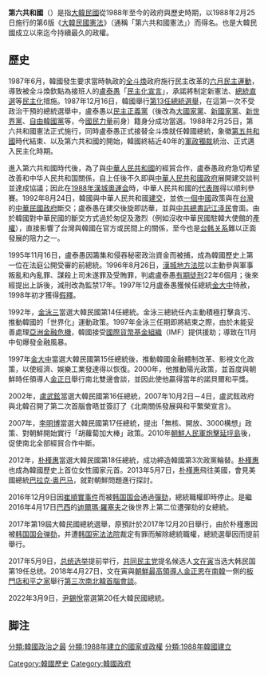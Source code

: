 {{unreferenced|time=2019-03-20T00:18:46+00:00}}
{{Expand|time=2016-12-10T08:45:39+00:00}}
{{Infobox country
|native_name            = 대한민국
|conventional_long_name = 大韓民國
|common_name            = 第六共和國
|general_name           = 韓國／南韓
|image_flag             = Flag of South Korea.svg
|image_coat             = Emblem of South Korea.svg
|other_symbol_type      = [[韩国国徽|政府徽章]]
|other_symbol           = <div style="padding:0.3em;">[[File:Emblem_of_the_Government_of_the_Republic_of_Korea.svg|80px]]</div>[[韩国国徽#政府徽章|대한민국정부 상징문양]]<br>大韩民国政府徽章
|national_motto         = “[[弘益人间|홍익인간]]”<br>“弘益人间”
|image_map              = Republic of Korea (orthographic projection).svg
|map_caption            =深綠色：韓國實際控制區域<br>淺綠色：宣稱擁有主權但未實際控制的區域
|capital                = [[首爾|首爾]]
|latd= |latm= |latNS= |longd= |longm= |longEW= 
|national_anthem        ={{nowrap|1=[[爱国歌_(大韩民国)|애국가]]<br>《爱国歌》<div style="padding-top:0.4em;">[[File:National_anthem_of_South_Korea,_performed_by_the_United_States_Navy_Band.wav|center]]</div><!--(end nowrap:)-->}}
|religion               = 
|currency               = [[韓元|韓元]]
|government_type        = [[单一制|单一制]]<br>[[总统制|总统制]]<br>[[地方分权制|地方分权制]]<br>[[共和立宪制|共和立宪制]]
|leader_title1          = [[大韩民国总统|总统]]
|leader_name1           = [[尹錫悅|尹錫悅]]
|leader_title2          = [[大韩民国国务总理|国务总理]]
|leader_name2           = [[金富谦|金富谦]]
|leader_title3          = [[韩国国会议长|国会议长]]
|leader_name3           = [[朴炳錫|朴炳錫]]
|leader_title4          = [[韩国首席大法官|首席大法官]]
|leader_name4           = [[金命洙|金命洙]]
|legislature            = [[大韓民國國會|大韓民國國會]]
|constitution           = [[大韩民国宪法|大韩民国宪法]]
|established            = 
|established_event1     = 第六共和國憲法生效
|established_date1      = 1988年2月25日
|deputy1                = 
|deputy2                = 
|year_deputy1           = 
|year_deputy2           = 
|title_deputy           = 
|stat_year1             = 
|stat_area1             = 
|stat_pop1              = 
|footnotes              = 
}}

'''第六共和國'''（{{Kor|諺=제6공화국|漢=第六共和國|羅=Che-yuk Konghwaguk|附=助}}）是指[[大韓民國|大韓民國]]從1988年至今的政府與歷史時期，以1988年2月25日施行的第6版《[[大韓民國憲法|大韓民國憲法]]》（通稱「第六共和國憲法」）而得名。也是大韓民國成立以來迄今持續最久的政權。

== 歷史 ==
1987年6月，韓國發生要求當時執政的[[全斗煥|全斗煥]]政府施行民主改革的[[六月民主運動|六月民主運動]]，導致被全斗煥欽點為接班人的[[盧泰愚|盧泰愚]]「[[六二九宣言|民主化宣言]]」，承諾將制定新憲法、[[大韓民國總統|總統]][[直選|直選]]等[[民主化|民主化]]措施。1987年12月16日，韓國舉行[[1987年大韓民國總統選舉|第13任總統選舉]]，在這第一次不受政治干預的總統選舉中，盧泰愚以[[民主正義黨|民主正義黨]]（後改為[[大國家黨|大國家黨]]、[[新國家黨|新國家黨]]、[[新世界黨|新世界黨]]、[[自由韓國黨|自由韓國黨]]等，今[[國民力量|國民力量]]前身）籍身分成功當選。1988年2月25日，第六共和國憲法正式施行，同時盧泰愚正式接替全斗煥就任韓國總統，象徵[[第五共和國_(大韓民國)|第五共和國]]時代結束、以及第六共和國的開始，韓國終結近40年的[[軍政|軍政]][[獨裁|獨裁]]統治、正式邁入民主化時期。

進入第六共和國時代後，為了與[[中華人民共和國|中華人民共和國]]的經貿合作，盧泰愚政府急切希望改善和中华人民共和国關係，自上任後不久即與[[中華人民共和國政府|中華人民共和國政府]]展開建交談判並達成協議；因此在[[1988年夏季奥林匹克运动会|1988年漢城奧運会]]時，中華人民共和國的[[1988年夏季奥林匹克运动会中国代表团|代表隊]]得以順利參賽。1992年8月24日，韓國與中華人民共和國[[1992年中韩建交|建交]]，並依[[一個中國|一個中國]]政策與在[[臺灣|台灣]]的[[中華民國政府|中華民國政府]]斷交；盧泰愚在建交後旋即訪華，並與[[中共總書記|中共總書記]][[江泽民|江泽民]]會面。由於韓國對中華民國的斷交方式過於匆促及激烈（例如沒收中華民國駐韓大使館的[[產權|產權]]），直接影響了台灣與韓國在官方或民間上的關係，至今也是[[中華民國與大韓民國關係|台韩关系]]難以正面發展的阻力之一。

1995年11月16日，盧泰愚因籌集和侵吞秘密政治資金而被捕，成為韓國歷史上第一位在法庭公開受審的前總統。1996年8月26日，[[首尔中央地方法院|漢城地方法院]]以主動參與軍事叛亂和內亂罪、謀殺上司未遂罪及受賄罪，判處盧泰愚[[有期徒刑|有期徒刑]]22年6個月；後來經提出上訴後，減刑改為監禁17年。1997年12月盧泰愚獲候任總統[[金大中|金大中]]特赦，1998年初才獲得[[假釋|假釋]]。

1992年，[[金泳三|金泳三]]當選大韓民國第14任總統。金泳三總統任內主動積極打擊貪污、推動韓國的「世界化」運動政策。1997年金泳三任期即將結束之際，由於未能妥善處理[[亞洲金融危機|亞洲金融危機]]，韓國接受[[國際貨幣基金組織|國際貨幣基金組織]]（IMF）提供援助；導致在11月中旬爆發金融風暴。

1997年[[金大中|金大中]]當選大韓民國第15任總統後，推動韓國金融體制改革、影視文化政策，以使經濟、娛樂工業發達得以恢復。2000年，他推動陽光政策，並首度與朝鮮時任領導人[[金正日|金正日]]舉行南北雙邊會談，並因此使他贏得當年的諾貝爾和平獎。

2002年，[[盧武鉉|盧武鉉]]當選大韓民國第16任總統，2007年10月2日－4日，盧武鉉政府與北韓召開了第二次首腦會晤並簽訂了《北南關係發展與和平繁榮宣言》。

2007年，[[李明博|李明博]]當選大韓民國第17任總統，提出「無核、開放、3000構想」政策、對朝鮮開始實行「胡蘿蔔加大棒」政策。2010年[[朝鮮人民軍|朝鮮人民軍]][[炮擊延坪島|炮擊延坪島]]後，促使南北全部經貿合作中斷。

2012年，[[朴槿惠|朴槿惠]]當選大韓民國第18任總統，成功締造韓國第3次政黨輪替。[[朴槿惠|朴槿惠]]也成為韓國歷史上首位女性國家元首。2013年5月7日，[[朴槿惠|朴槿惠]]飛往美國，會見美國總統[[贝拉克·奥巴马|巴拉克·奥巴马]]，就對朝鮮問題進行探討。

2016年12月9日因[[2016年韓國政治醜聞|崔順實事件]]而被[[韩国国会|韩国国会]]通過[[朴槿惠弹劾案|彈劾]]，總統職權即時停止。是繼2016年4月17日[[巴西|巴西]]的[[迪爾瑪·羅塞夫|迪爾瑪·羅塞夫]]之後世界上第二位遭彈劾的女總統。

2017年第19屆大韓民國總統選舉，原預計於2017年12月20日舉行，由於朴槿惠因被[[韩国国会|韩国国会]][[朴槿惠弹劾案|弹劾]]，并遭[[韩国宪法法院|韩国宪法法院]]裁定有罪而解除總統職權，總統選舉因而提前舉行。

2017年5月9日，[[2017年大韓民國總統選舉|总统选举]]提前举行，[[共同民主党|共同民主党]]提名候选人[[文在寅|文在寅]]当选大韩民国第19任总统。2018年4月27日，文在寅與[[朝鮮最高領導人|朝鮮最高領導人]][[金正恩|金正恩]]在[[南韓|南韓]]一側的[[板門店|板門店]][[和平之家|和平之家]]舉行[[2018年4月南北韓高峰會|第三次南北韓首腦會談]]。

2022年3月9日，[[尹錫悅|尹錫悅]]當選第20任大韓民國總統。

== 脚注 ==
{{reflist}}{{大韓民國歷史}}

[[Category:韓國歷史|Category:韓國歷史]]
[[Category:韓國政府|Category:韓國政府]]
[[分類:韓國政治之最|分類:韓國政治之最]]
[[分類:1988年建立的國家或政權|分類:1988年建立的國家或政權]]
[[分類:1988年韓國建立|分類:1988年韓國建立]]